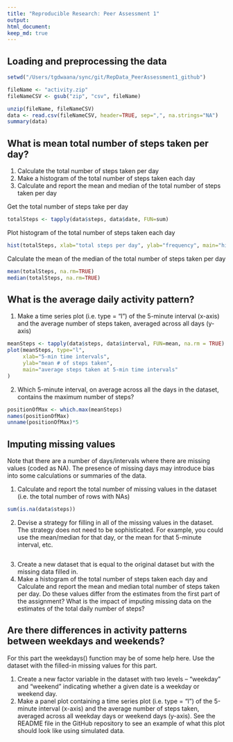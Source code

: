 ```yaml
---
title: "Reproducible Research: Peer Assessment 1"
output: 
html_document:
keep_md: true
---
```



## Loading and preprocessing the data

```r
setwd("/Users/tgdwaana/sync/git/RepData_PeerAssessment1_github")

fileName <- "activity.zip"
fileNameCSV <- gsub("zip", "csv", fileName)

unzip(fileName, fileNameCSV)
data <- read.csv(fileNameCSV, header=TRUE, sep=",", na.strings="NA")
summary(data)
```

## What is mean total number of steps taken per day?

1. Calculate the total number of steps taken per day
2. Make a histogram of the total number of steps taken each day
3. Calculate and report the mean and median of the total number of steps taken per day

Get the total number of steps take per day
```r
totalSteps <- tapply(data$steps, data$date, FUN=sum)
```
Plot histogram of the total number of steps taken each day    
```r
hist(totalSteps, xlab="total steps per day", ylab="frequency", main="histogram of total steps per day")
```
Calculate the mean of the median of the total number of steps taken per day
```r
mean(totalSteps, na.rm=TRUE)
median(totalSteps, na.rm=TRUE)
```

## What is the average daily activity pattern?

1. Make a time series plot (i.e. type = "l") of the 5-minute interval (x-axis) and the average number of steps taken, averaged across all days (y-axis)
```r
meanSteps <- tapply(data$steps, data$interval, FUN=mean, na.rm = TRUE)
plot(meanSteps, type="l", 
     xlab="5-min time intervals", 
     ylab="mean # of steps taken", 
     main="average steps taken at 5-min time intervals"
)
```

2. Which 5-minute interval, on average across all the days in the dataset, contains the maximum number of steps?
```r
positionOfMax <- which.max(meanSteps)
names(positionOfMax)
unname(positionOfMax)*5
```

## Imputing missing values

Note that there are a number of days/intervals where there are missing values (coded as NA). The presence of missing days may introduce bias into some calculations or summaries of the data.

1. Calculate and report the total number of missing values in the dataset (i.e. the total number of rows with NAs)
```r
sum(is.na(data$steps))
```
2. Devise a strategy for filling in all of the missing values in the dataset. The strategy does not need to be sophisticated. For example, you could use the mean/median for that day, or the mean for that 5-minute interval, etc.
```r

```
3. Create a new dataset that is equal to the original dataset but with the missing data filled in.
4. Make a histogram of the total number of steps taken each day and Calculate and report the mean and median total number of steps taken per day. Do these values differ from the estimates from the first part of the assignment? What is the impact of imputing missing data on the estimates of the total daily number of steps?


## Are there differences in activity patterns between weekdays and weekends?

For this part the weekdays() function may be of some help here. Use the dataset with the filled-in missing values for this part.

1. Create a new factor variable in the dataset with two levels – “weekday” and “weekend” indicating whether a given date is a weekday or weekend day.
2. Make a panel plot containing a time series plot (i.e. type = "l") of the 5-minute interval (x-axis) and the average number of steps taken, averaged across all weekday days or weekend days (y-axis). See the README file in the GitHub repository to see an example of what this plot should look like using simulated data.